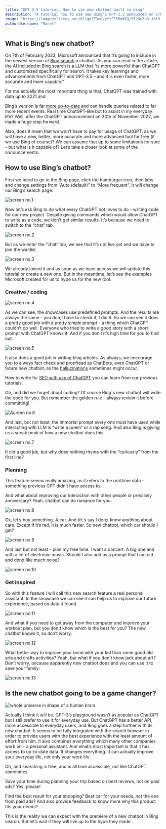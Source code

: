 ```yaml
---
title: "GPT 3.5 tutorial: How to use new chatbot built in bing"
description: "A tutorial how to use new Bing’s GPT-3.5 announced on 7/02/2023."
image: "https://imagedelivery.net/K11gkZF3xaVyYzFESMdWIQ/9726e3a3-18f9-49c2-9279-298f93120400/full"
authorUsername: "Marek"
---
```


## What is Bing’s new chatbot?

On 7th of February 2023, Microsoft announced that it’s going to include in the newest version of [Bing search](https://blogs.microsoft.com/blog/2023/02/07/reinventing-search-with-a-new-ai-powered-microsoft-bing-and-edge-your-copilot-for-the-web/?fbclid=IwAR3YUUZJv6wKhNow2MXfeOhrTTVztYGQGa-Pi3WyxJ4sZKJhyUIeGx9bHOE) a chatbot. As you can read in the article, the AI included in Bing search is a LLM that “is more powerful than ChatGPT and customized specifically for search. It takes key learnings and advancements from ChatGPT and GPT-3.5 – and it is even faster, more accurate and more capable.”

For me actually the most important thing is that, ChatGPT was trained with data up to 2021 and 

Bing’s version is far [more up-to-date](https://techcrunch.com/2023/02/07/microsoft-launches-the-new-bing-with-chatgpt-built-in/) and can handle queries related to far more recent events. Real time ChatGPT-like bot to assist in my everyday life? Well, after the ChatGPT announcement on 30th of November 2022, we made a huge step forward.

Also, does it mean that we won’t have to pay for usage of ChatGPT, as we will have a new, better, more accurate and more advanced tool for free (if we use Bing of course)? We can assume that up to some limitations for sure - but what is it capable of? Let’s take a closer look at some of the announcements.


## How to use Bing’s chatbot?

First we need to go to the Bing page, click the hamburger icon, then labs and change settings from “Auto (default)” to “More frequent”. It will change our Bing’s search page.

<Img src="https://imagedelivery.net/K11gkZF3xaVyYzFESMdWIQ/f881a5bf-2320-4e7e-2393-66933f053800/full" alt="screen no.1" />

Now let’s ask Bing to do what every ChatGPT bot loves to do - writing code for our new project. Despite giving commands which would allow ChatGPT to write as a code, we don’t get similar results. It’s because we need to switch to the “chat” tab.

<Img src="https://imagedelivery.net/K11gkZF3xaVyYzFESMdWIQ/85c90407-7c5c-4bd8-31fe-4f185c4b6d00/full" alt=" screen no.2" />

But as we enter the “chat” tab, we see that it’s not live yet and we have to join the waitlist.

<Img src="https://imagedelivery.net/K11gkZF3xaVyYzFESMdWIQ/2c9f449e-830e-464c-314b-2c87916e8b00/full" alt="screen no.3" />

We already joined it and as soon as we have access we will update this tutorial or create a new one. But in the meantime, let’s see the examples Microsoft created for us to hype us for the new tool.


### Creative / coding

<Img src="https://imagedelivery.net/K11gkZF3xaVyYzFESMdWIQ/59a2e778-b37f-49a2-141d-75e6e9a67200/full" alt="screen no.4" />

As we can see, the showcases use predefined prompts. And the results are always the same - you don;t have to check it, I did it. So we can see it does a pretty good job with a pretty simple prompt - a thing which ChatGPT couldn’t do well. Everyone who tried to write a good story with a short prompt with ChatGPT knows it. And if you don’t it’s high time for you to find out.

<Img src="https://imagedelivery.net/K11gkZF3xaVyYzFESMdWIQ/ac1c5940-b28e-4901-b85c-7ebee8c0aa00/full" alt="screen no.5" />

It also does a good job in writing blog articles. As always, we encourage you to always fact check and proofread as ChatBots, even ChatGPT or future new chatbot, as the [hallucinations](https://en.wikipedia.org/wiki/Hallucination_(artificial_intelligence)) sometimes might occur.

How to write for [SEO with use of ChatGPT](https://lablab.ai/t/chatgpt-tutorial-how-to-use-chatgpt-for-seo) you can learn from our previous tutorials.

Oh, and did we forget about coding? Of course Bing's new chatbot will write the code for you. But remember the golden rule -  always review it before committing!

<Img src="https://imagedelivery.net/K11gkZF3xaVyYzFESMdWIQ/5c48214f-3994-4589-83e8-b700e0de8e00/full" alt="Acreen no.6" />

And last, but not least, the immortal prompt every one must have used while interacting with LLM is “write a poem” or a rap song. And also Bing is giving us a sneak peak of how a new chatbot does this.

<Img src="https://imagedelivery.net/K11gkZF3xaVyYzFESMdWIQ/36faa0d9-e389-4539-0e43-a94f3dfd0f00/full" alt="screen no.7" />

It did a good job, but why does nothing rhyme with the “curiously” from the first line?


### Planning

This feature seems really amazing, as it refers to the real time data - something previous GPT didn’t have access to.

And what about improving our interaction with other people or precisely anniversary? Yeah, chatbot can do romance for you.

<Img src="https://imagedelivery.net/K11gkZF3xaVyYzFESMdWIQ/fe5790c2-f4ac-4662-d87a-bb7447a4ff00/full" alt="screen no.8" />

Ok, let’s buy something. A car. And let's say I don;t know anything about cars. Except if it’s red, it is much faster. So new chatbot, which car should I get?

<Img src="https://imagedelivery.net/K11gkZF3xaVyYzFESMdWIQ/ce9cbc0b-77ea-4be9-f077-e5cb74f17e00/full" alt="screen no.9" />

And last but not least - plan my free time. I want a concert. A big one and with a lot of electronic music. Should I also add as a prompt that I am old and don;t like much noise?

<Img src="https://imagedelivery.net/K11gkZF3xaVyYzFESMdWIQ/496d8701-8b2d-4bd5-aa00-584a73356c00/full" alt="screen no.10" />


### Get inspired

So with this feature I will call this new search feature a real personal assistant. In the showcase we can see it can help us to improve our future experience, based on data it found.

<Img src="https://imagedelivery.net/K11gkZF3xaVyYzFESMdWIQ/69707392-cb9e-4e61-a174-04601cb2bb00/full" alt="screen no.11" />

And what if you need to get away from the computer and improve your workout plan, but you don;t know which is the best for you? The new chatbot knows it, so don’t worry.

<Img src="https://imagedelivery.net/K11gkZF3xaVyYzFESMdWIQ/da022116-b8d8-4cc6-9106-73890744ae00/full" alt="screen no.12" />

What better way to improve your bond with your kid than some good old arts and crafts activities? Yeah, but what if you don't know jack about art? Don’t worry, because apparently new chatbot does and you can use it to save your family:

<Img src="https://imagedelivery.net/K11gkZF3xaVyYzFESMdWIQ/9cf0b747-3c77-40c4-63a1-79c5ef1f8900/full" alt="screen no.13" />


## Is the new chatbot going to be a game changer?

<Img src="https://imagedelivery.net/K11gkZF3xaVyYzFESMdWIQ/c33e9294-5adf-4fea-6583-f4a662129900/full" alt="whole universe in shape of a human brain" />

Actually I think it will be. GPT-3’s playground wasn’t as popular as ChatGPT but I still prefer to use it for everyday use. But ChatGPT has a better API, more accessible to everyday users, and Bing goes a step further with its new chatbot. It seems to be fully integrated with the search browser in order to provide users with the best experience with the least amount of effort from him. It also combines everything which many other companies work on - a personal assistant. And what’s most important is that it has access to up-to-date data. It changes everything. It can actually improve your everyday life, not only your work life. 

Oh, and searching is free, and is all time accessible, not like ChatGPT sometimes.

Save your time during planning your trip based on best reviews, not on paid ads? Yes, please!

Find the best result for your shopping? Best car for your needs, not the one from paid ads? And also provide feedback to know more why this product fits your needs?

This is the reality we can expect with the premiere of a new chatbot in Bing search. But let’s wait if they will live up to the hype they made.
